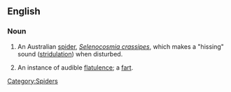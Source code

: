 ==English==

===Noun===
{{wikipedia}}
{{en-noun}}

#An Australian [[spider]], ''[[Selenocosmia crassipes]]'', which makes a "hissing" sound ([[stridulation]]) when disturbed.
#{{euphemism|jocular}} An instance of audible [[flatulence]]; a [[fart]].

[[Category:Spiders]]